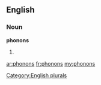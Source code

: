 ==English==

===Noun===
'''phonons'''

# {{plural of|[[phonon]]}}

[[Category:English plurals]]

[[ar:phonons]]
[[fr:phonons]]
[[my:phonons]]